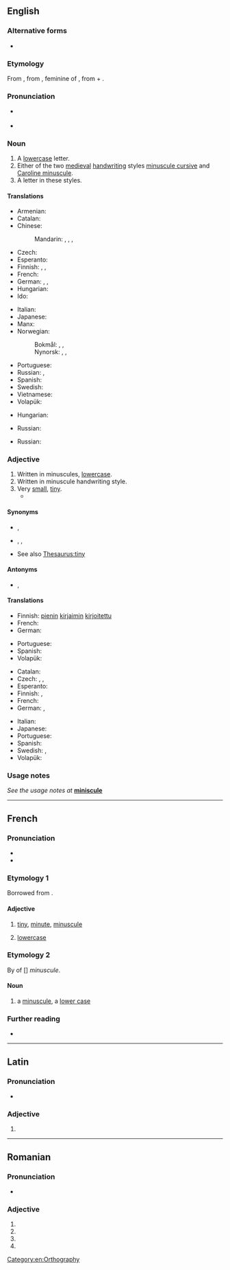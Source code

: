 ==English==
{{wikipedia}}

===Alternative forms===
* {{l|en|miniscule}} {{gloss|originally a misspelling, but now so common that it has come to be considered an alternative spelling by many}}

===Etymology===
From {{der|en|fr|minuscule}}, from {{der|en|la|minuscula}}, feminine of {{m|la|minusculus||rather less, rather small}}, from {{m|la|minus||less, smaller}} + {{m|la|-culus|pos=diminutive suffix}}.

===Pronunciation===
* {{a|RP}} {{IPA|/ˈmɪ.nəˌskjuːl/|lang=en}}
* {{a|US}} {{IPA|/ˈmɪ.nəˌskjul/|/mɪˈnʌˌskjul/|lang=en}}

===Noun===
{{en-noun}}

# A [[lowercase]] letter.
# Either of the two [[medieval]] [[handwriting]] styles [[minuscule cursive]] and [[Caroline minuscule]].
# A letter in these styles.

====Translations====
{{trans-top|lower-case letter}}
* Armenian: {{t+|hy|փոքրատառ}}
* Catalan: {{t+|ca|minúscula|f}}
* Chinese:
*: Mandarin: {{t+|cmn|小寫字|sc=Hani}}, {{t+|cmn|小写字|tr=xiǎoxiězì|sc=Hani}}, {{t+|cmn|小寫字母|sc=Hani}}, {{t+|cmn|小写字母|tr=ziǎoxiězìmǔ|sc=Hani}}
* Czech: {{t|cs|minuskule|f}}
* Esperanto: {{t|eo|minusklo}}
* Finnish: {{t+|fi|pienaakkonen}}, {{t|fi|[[pieni]] [[kirjain]]}}, {{t+|fi|minuskeli}}
* French: {{t+|fr|minuscule|f}}
* German: {{t+|de|Kleinbuchstabe|m}}, {{t|de|Gemeinbuchstabe|m}}, {{t|de|Gemeiner|m}} {{qualifier|der [[Gemeine]]}}
* Hungarian: {{t+|hu|kisbetű}}
* Ido: {{t+|io|minuskulo}}
{{trans-mid}}
* Italian: {{t+|it|minuscolo|m}}
* Japanese: {{t+|ja|小文字|tr=こもじ, komoji|sc=Jpan}}
* Manx: {{t|gv|lettyr beg|m}}
* Norwegian:
*: Bokmål: {{t+|nb|minuskel|m}}, {{t+|nb|gemen|m}}, {{t|nb|liten bokstav|m}}
*: Nynorsk: {{t|nn|minuskel|m}}, {{t|nn|gemen|m}}, {{t|nn|liten bokstav|m}}
* Portuguese: {{t+|pt|minúscula|f}}
* Russian: {{t+|ru|стро́чная бу́ква|f}}, {{t|ru|ма́ленькая бу́ква|f}}
* Spanish: {{t+|es|minúscula|f}}
* Swedish: {{t+|sv|gemen|c}}
* Vietnamese: {{t|vi|chữ nhỏ}}
* Volapük: {{t+|vo|minud}}
{{trans-bottom}}

{{trans-top|medieval handwriting style}}
* Hungarian: {{t|hu|minuszkula}}
{{trans-mid}}
* Russian: {{t+|ru|мину́скул|m}}
{{trans-bottom}}

{{trans-top|letter in this style}}
* Russian: {{t+|ru|мину́скул|m}}
{{trans-mid}}
{{trans-bottom}}

===Adjective===
{{en-adj}}

# Written in minuscules, [[lowercase]].
# Written in minuscule handwriting style.
# Very [[small]], [[tiny]].
#* {{quote-journal|lang=en|title=No hiding place
|date=2013-05-25|volume=407|issue=8837|page=74|magazine={{w|The Economist}}
|url=http://www.economist.com/news/science-and-technology/21578357-plan-assess-peoples-personal-characteristics-their-twitter-streams-no
|passage=In America alone, people spent $170 billion on “direct marketing”—junk mail of both the physical and electronic varieties—last year. Yet of those who received unsolicited adverts through the post, only 3% bought anything as a result. If the bumf arrived electronically, the take-up rate was 0.1%. And for online adverts the “conversion” into sales was a '''minuscule''' 0.01%.}}
#: {{ux|en|a '''minuscule''' dot}}

====Synonyms====
* {{sense|written in minuscules}} {{l|en|lower-case}}, {{l|en|small}}
* {{sense|very small}} {{l|en|microscopic}}, {{l|en|minute}}, {{l|en|tiny}}
* See also [[Thesaurus:tiny]]

====Antonyms====
* {{sense|lower-case}} {{l|en|majuscule}}, {{l|en|uppercase}}

====Translations====
{{trans-top|written in minuscules}}
* Finnish: [[pieni|pienin]] [[kirjain|kirjaimin]] [[kirjoitettu]]
* French: {{t+|fr|minuscule}}
* German: {{t|de|Klein-}}
{{trans-mid}}
* Portuguese: {{t+|pt|minúsculo}}
* Spanish: {{t+|es|minúscula|f}}
* Volapük: {{t|vo|minudik}}
{{trans-bottom}}

{{trans-top|written in minuscule handwriting style}}
{{trans-mid}}
{{trans-bottom}}

{{trans-top|very small, tiny}}
* Catalan: {{t+|ca|minúscul}}
* Czech: {{t+|cs|drobný|m}}, {{t|cs|nepatrný|m}}, {{t|cs|malinký|m}}
* Esperanto: {{t|eo|malgrandega}}
* Finnish: {{t+|fi|mitätön}}, {{t+|fi|olematon}}
* French: {{t+|fr|minuscule}}
* German: {{qualifier|colloquial}} {{t+|de|klitzeklein}}, {{t+|de|winzig}}
{{trans-mid}}
* Italian: {{t+|it|minuscolo}}
* Japanese: {{t+|ja|矮小|tr=waishou}}
* Portuguese: {{t+|pt|minúsculo}}
* Spanish: {{t+|es|minúsculo}}
* Swedish: {{t+|sv|jätteliten}} {{qualifier|colloquial}}, {{t+|sv|pytteliten}} {{qualifier|colloquial}}
* Volapük: {{t|vo|vemo smalik}}
{{trans-bottom}}

===Usage notes===
''See the usage notes at'' '''[[miniscule]]'''

[[Category:en:Orthography]]

----

==French==

===Pronunciation===
* {{fr-IPA}}
* {{audio|Fr-minuscule.ogg|audio|lang=fr}}

===Etymology 1===
Borrowed from {{bor|fr|la|minusculus}}.

====Adjective====
{{fr-adj}}

# [[tiny]], [[minute]], [[#Adjective|minuscule]]
# {{lb|fr|typography}} [[lowercase]]

===Etymology 2===
By {{glossary|ellipsis}} of [{{m|fr|lettre}}] ''minuscule''.

====Noun====
{{fr-noun|f}}

# {{lb|fr|typography}} a [[#Noun|minuscule]], a [[lower case]]
#: {{ant|fr|majuscule}}

===Further reading===
* {{R:TLFi}}

----

==Latin==

===Pronunciation===
* {{la-IPA}}

===Adjective===
{{la-adj-form|minuscule}}

# {{inflection of|minusculus||voc|m|s|lang=la}}

----

==Romanian==

===Pronunciation===
* {{IPA|[miˈnus.ku.le]|lang=ro}}

===Adjective===
{{head|ro|adjective form}}

# {{inflection of|minuscul||f|p|nom|lang=ro}}
# {{inflection of|minuscul||f|p|acc|lang=ro}}
# {{inflection of|minuscul||n|p|nom|lang=ro}}
# {{inflection of|minuscul||n|p|acc|lang=ro}}
